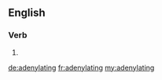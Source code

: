 ==English==

===Verb===
{{head|en|present participle}}

# {{present participle of|adenylate|lang=en|nocat=1}}

[[de:adenylating]]
[[fr:adenylating]]
[[my:adenylating]]